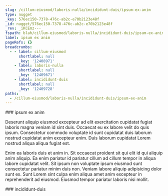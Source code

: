 ```yaml
---
slug: /cillum-eiusmod/laboris-nulla/incididunt-duis/ipsum-ex-anim
type: nugget
_key: 576ec150-7378-476c-ab2c-e70b2123e48f
_id: nugget/576ec150-7378-476c-ab2c-e70b2123e48f
_rev: _iKCEmz---_
fspath: blah/cillum-eiusmod/laboris-nulla/incididunt-duis/ipsum-ex-anim.md
label: ipsum ex anim
pageRefs: {}
breadcrumbs:
  - - label: cillum-eiusmod
      shortlabel: null
      _key: '12408971'
    - label: laboris-nulla
      shortlabel: null
      _key: '12409671'
    - label: incididunt-duis
      shortlabel: null
      _key: '12409728'
paths:
  - /cillum-eiusmod/laboris-nulla/incididunt-duis/ipsum-ex-anim
---
```


<NuggetArea>
<Nugget slug="/cillum-eiusmod/laboris-nulla/incididunt-duis/ipsum-ex-anim" type="nugget" _key="576ec150-7378-476c-ab2c-e70b2123e48f" _id="nugget/576ec150-7378-476c-ab2c-e70b2123e48f" _rev="_iKCEmz---_" fspath="blah/cillum-eiusmod/laboris-nulla/incididunt-duis/ipsum-ex-anim.md" label="ipsum ex anim" paths="/cillum-eiusmod/laboris-nulla/incididunt-duis/ipsum-ex-anim">
<NuggetBody>
### ipsum ex anim

Deserunt aliquip eiusmod excepteur ad elit exercitation cupidatat fugiat laboris magna veniam id sint duis. Occaecat eu ex labore velit do quis ipsum. Consectetur commodo voluptate id sunt cupidatat duis laborum nostrud cupidatat anim excepteur enim. Duis laborum cupidatat Lorem nostrud aliqua aliqua fugiat est.

Enim ea laboris duis et anim in. Sit occaecat proident sit qui elit id qui aliquip anim aliquip. Ea enim pariatur id pariatur cillum ad cillum tempor in aliqua labore cupidatat velit. Sit ipsum non voluptate ipsum eiusmod sunt consectetur pariatur minim duis non. Veniam labore aliquip adipisicing dolor sunt ex. Sunt Lorem sint culpa enim aliqua amet anim excepteur in reprehenderit ad eiusmod. Eiusmod tempor pariatur laboris nisi mollit.

</NuggetBody>
<Breadcrumbs>
<Crumbs>
<Crumb _key="12408971" label="cillum-eiusmod" /><Crumb _key="12409671" label="laboris-nulla" /><Crumb _key="12409728" label="incididunt-duis" />
</Crumbs>
</Breadcrumbs>
</Nugget>

<NuggetsInbound>
</NuggetsInbound>
<NuggetsOutbound>
</NuggetsOutbound>
</NuggetArea>
<PassagesInbound>
<Passage direction="inbound" type="passage" _key="12409728" _id="passage/12409728" _rev="_iKCEmz----" label="incididunt-duis" passage="incididunt-duis" fspath="blah/cillum-eiusmod/laboris-nulla/incididunt-duis" paths="/cillum-eiusmod/laboris-nulla/incididunt-duis" slug="/cillum-eiusmod/laboris-nulla/incididunt-duis">
<NuggetBody>
### incididunt-duis

</NuggetBody>
<Breadcrumbs>
<Crumbs>
<Crumb _key="12408971" label="cillum-eiusmod" /><Crumb _key="12409671" label="laboris-nulla" />
</Crumbs>
</Breadcrumbs>
</Passage>

</PassagesInbound>
<PassagesOutbound>
</PassagesOutbound>